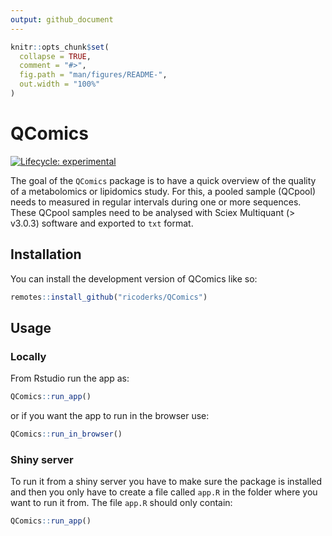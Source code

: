 ```yaml
---
output: github_document
---
```


<!-- README.md is generated from README.Rmd. Please edit that file -->

```r
knitr::opts_chunk$set(
  collapse = TRUE,
  comment = "#>",
  fig.path = "man/figures/README-",
  out.width = "100%"
)
```

# QComics

<!-- badges: start -->
[![Lifecycle: experimental](https://img.shields.io/badge/lifecycle-experimental-orange.svg)](https://lifecycle.r-lib.org/articles/stages.html#experimental)
<!-- badges: end -->

The goal of the `QComics` package is to have a quick overview of the quality of a metabolomics or lipidomics study. For this, a pooled sample (QCpool) needs to measured 
in regular intervals during one or more sequences. These QCpool samples need to be analysed with Sciex Multiquant (> v3.0.3) software and exported to `txt` format.

## Installation

You can install the development version of QComics like so:

``` r
remotes::install_github("ricoderks/QComics")
```

## Usage

### Locally

From Rstudio run the app as:

``` r
QComics::run_app()
```

or if you want the app to run in the browser use:

``` r
QComics::run_in_browser()
```

### Shiny server

To run it from a shiny server you have to make sure the package is installed and then you only have to create a file called `app.R` in the folder where you want to run it from. The file `app.R` should only contain:

``` r
QComics::run_app()
```
